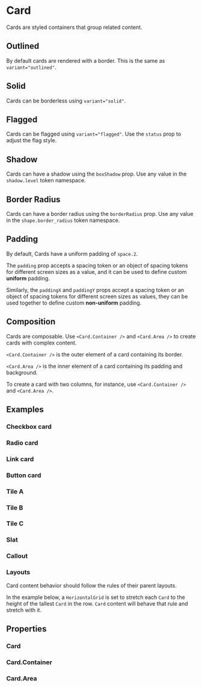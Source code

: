 
<Meta of={CardStories} />

# Card

Cards are styled containers that group related content.

## Outlined

By default cards are rendered with a border. This is the same as `variant="outlined"`.

<Canvas of={CardStories.Outlined} />

<Controls of={CardStories.Outlined} />

## Solid

Cards can be borderless using `variant="solid"`.

<Canvas of={CardStories.Solid} />

<Controls of={CardStories.Solid} />

## Flagged

Cards can be flagged using `variant="flagged"`. Use the `status` prop to adjust the flag style.

<Canvas of={CardStories.Flagged} />

<Controls of={CardStories.Flagged} />

## Shadow

Cards can have a shadow using the `boxShadow` prop. Use any value in the `shadow.level` token namespace.

<Canvas of={CardStories.Shadow} />

<Controls of={CardStories.Shadow} />

## Border Radius

Cards can have a border radius using the `borderRadius` prop. Use any value in the `shape.border_radius` token namespace.

<Canvas of={CardStories.BorderRadius} />

<Controls of={CardStories.BorderRadius} />

## Padding

By default, Cards have a uniform padding of `space.2`.

The `padding` prop accepts a spacing token or an object of spacing tokens for different screen sizes as a value, and it can be used to define custom **uniform** padding.

<Canvas of={CardStories.Padding} />

Similarly, the `paddingX` and `paddingY` props accept a spacing token or an object of spacing tokens for different screen sizes as values, they can be used together to define custom **non-uniform** padding.

<Canvas of={CardStories.PaddingXAndPaddingY} />

## Composition

Cards are composable. Use `<Card.Container />` and `<Card.Area />` to create cards with complex content.

`<Card.Container />` is the outer element of a card containing its border.

`<Card.Area />` is the inner element of a card containing its padding and background.

To create a card with two columns, for instance, use `<Card.Container />` and `<Card.Area />`.

<Canvas of={CardStories.Composition} />

## Examples

### Checkbox card

<Canvas of={CardStories.ExampleCheckbox} />

### Radio card

<Canvas of={CardStories.ExampleRadio} />

### Link card

<Canvas of={CardStories.ExampleLink} />

### Button card

<Canvas of={CardStories.ExampleButton} />

### Tile A

<Canvas of={CardStories.ExampleTileA} />

### Tile B

<Canvas of={CardStories.ExampleTileB} />

### Tile C

<Canvas of={CardStories.ExampleTileC} />

### Slat

<Canvas of={CardStories.ExampleSlat} />

### Callout

<Canvas of={CardStories.ExampleCallout} />

### Layouts

Card content behavior should follow the rules of their parent layouts.

In the example below, a `HorizontalGrid` is set to stretch each `Card` to the height of the tallest `Card` in the row. `Card` content will behave that rule and stretch with it.

<Canvas of={CardStories.ExampleStretch} />

## Properties

### Card

<ArgTypes of={Card} />

### Card.Container

<ArgTypes of={Card.Container} />

### Card.Area

<ArgTypes of={Card.Area} />
